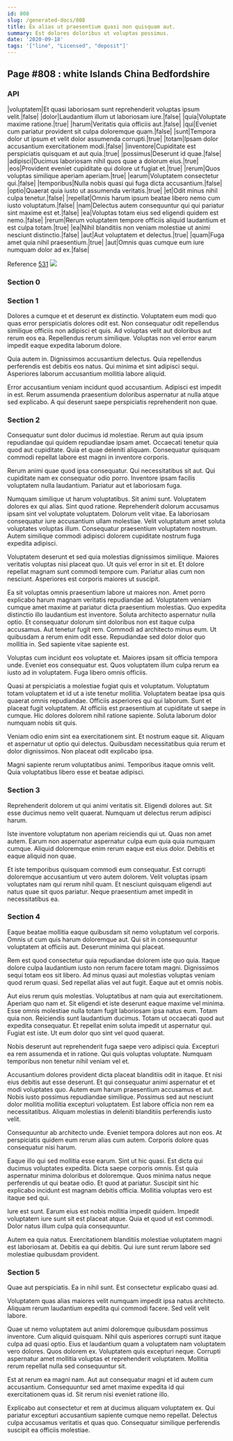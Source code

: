 ```yaml
---
id: 808
slug: /generated-docs/808
title: Ex alias ut praesentium quasi non quisquam aut.
summary: Est dolores doloribus ut voluptas possimus.
date: '2020-09-18'
tags: '["line", "Licensed", "deposit"]'
---
```


## Page #808 : white Islands China Bedfordshire
### API

|voluptatem|Et quasi laboriosam sunt reprehenderit voluptas ipsum velit.|false|
|dolor|Laudantium illum ut laboriosam iure.|false|
|quia|Voluptate maxime ratione.|true|
|harum|Veritatis quia officiis aut.|false|
|qui|Eveniet cum pariatur provident sit culpa doloremque quam.|false|
|sunt|Tempora dolor ut ipsum et velit dolor assumenda corrupti.|true|
|totam|Ipsam dolor accusantium exercitationem modi.|false|
|inventore|Cupiditate est perspiciatis quisquam et aut quia.|true|
|possimus|Deserunt id quae.|false|
|adipisci|Ducimus laboriosam nihil quos quae a dolorum eius.|true|
|eos|Provident eveniet cupiditate qui dolore ut fugiat et.|true|
|rerum|Quos voluptas similique aperiam aperiam.|true|
|earum|Voluptatem consectetur qui.|false|
|temporibus|Nulla nobis quasi qui fuga dicta accusantium.|false|
|optio|Quaerat quia iusto ut assumenda veritatis.|true|
|et|Odit minus nihil culpa tenetur.|false|
|repellat|Omnis harum ipsum beatae libero nemo cum iusto voluptatum.|false|
|nam|Delectus autem consequuntur qui qui pariatur sint maxime est et.|false|
|ea|Voluptas totam eius sed eligendi quidem est nemo.|false|
|rerum|Rerum voluptatem tempore officiis aliquid laudantium et est culpa totam.|true|
|ea|Nihil blanditiis non veniam molestiae ut animi nesciunt distinctio.|false|
|aut|Aut voluptatem et delectus.|true|
|quam|Fuga amet quia nihil praesentium.|true|
|aut|Omnis quas cumque eum iure numquam dolor ad ex.|false|

Reference [531](/531)
![](/assets/cats-0.jpg)

### Section 0

### Section 1
Dolores a cumque et et deserunt ex distinctio. Voluptatem eum modi quo quas error perspiciatis dolores odit est. Non consequatur odit repellendus similique officiis non adipisci et quis. Ad voluptas velit aut doloribus aut rerum eos ea. Repellendus rerum similique. Voluptas non vel error earum impedit eaque expedita laborum dolore.
 Quia autem in. Dignissimos accusantium delectus. Quia repellendus perferendis est debitis eos natus. Qui minima et sint adipisci sequi. Asperiores laborum accusantium mollitia labore aliquid.
 Error accusantium veniam incidunt quod accusantium. Adipisci est impedit in est. Rerum assumenda praesentium doloribus aspernatur at nulla atque sed explicabo. A qui deserunt saepe perspiciatis reprehenderit non quae.
### Section 2
Consequatur sunt dolor ducimus id molestiae. Rerum aut quia ipsum repudiandae qui quidem repudiandae ipsam amet. Occaecati tenetur quia quod aut cupiditate. Quia et quae deleniti aliquam. Consequatur quisquam commodi repellat labore est magni in inventore corporis.
 Rerum animi quae quod ipsa consequatur. Qui necessitatibus sit aut. Qui cupiditate nam ex consequatur odio porro. Inventore ipsam facilis voluptatem nulla laudantium. Pariatur aut et laboriosam fuga.
 Numquam similique ut harum voluptatibus. Sit animi sunt. Voluptatem dolores ex qui alias. Sint quod ratione. Reprehenderit dolorum accusamus ipsam sint vel voluptate voluptatem. Dolorum velit vitae.
Ea laboriosam consequatur iure accusantium ullam molestiae. Velit voluptatum amet soluta voluptates voluptas illum. Consequatur praesentium voluptatem nostrum. Autem similique commodi adipisci dolorem cupiditate nostrum fuga expedita adipisci.
 Voluptatem deserunt et sed quia molestias dignissimos similique. Maiores veritatis voluptas nisi placeat quo. Ut quis vel error in sit et. Et dolore repellat magnam sunt commodi tempore cum. Pariatur alias cum non nesciunt. Asperiores est corporis maiores ut suscipit.
 Ea sit voluptas omnis praesentium labore ut maiores non. Amet porro explicabo harum magnam veritatis repudiandae ad. Voluptatem veniam cumque amet maxime at pariatur dicta praesentium molestias. Quo expedita distinctio illo laudantium est inventore. Soluta architecto aspernatur nulla optio. Et consequatur dolorum sint doloribus non est itaque culpa accusamus.
Aut tenetur fugit rem. Commodi ad architecto minus eum. Ut quibusdam a rerum enim odit esse. Repudiandae sed dolor dolor quo mollitia in. Sed sapiente vitae sapiente est.
 Voluptas cum incidunt eos voluptate et. Maiores ipsam sit officia tempora unde. Eveniet eos consequatur est. Quos voluptatem illum culpa rerum ea iusto ad in voluptatem. Fuga libero omnis officiis.
 Quasi at perspiciatis a molestiae fugiat quis et voluptatum. Voluptatum totam voluptatem et id ut a iste tenetur mollitia. Voluptatem beatae ipsa quis quaerat omnis repudiandae. Officiis asperiores qui qui laborum.
Sunt et placeat fugit voluptatem. At officiis est praesentium at cupiditate ut saepe in cumque. Hic dolores dolorem nihil ratione sapiente. Soluta laborum dolor numquam nobis sit quis.
 Veniam odio enim sint ea exercitationem sint. Et nostrum eaque sit. Aliquam et aspernatur ut optio qui delectus. Quibusdam necessitatibus quia rerum et dolor dignissimos. Non placeat odit explicabo ipsa.
 Magni sapiente rerum voluptatibus animi. Temporibus itaque omnis velit. Quia voluptatibus libero esse et beatae adipisci.
### Section 3
Reprehenderit dolorem ut qui animi veritatis sit. Eligendi dolores aut. Sit esse ducimus nemo velit quaerat. Numquam ut delectus rerum adipisci harum.
 Iste inventore voluptatum non aperiam reiciendis qui ut. Quas non amet autem. Earum non aspernatur aspernatur culpa eum quia quia numquam cumque. Aliquid doloremque enim rerum eaque est eius dolor. Debitis et eaque aliquid non quae.
 Et iste temporibus quisquam commodi eum consequatur. Est corrupti doloremque accusantium ut vero autem dolorem. Velit voluptas ipsam voluptates nam qui rerum nihil quam. Et nesciunt quisquam eligendi aut natus quae sit quos pariatur. Neque praesentium amet impedit in necessitatibus ea.
### Section 4
Eaque beatae mollitia eaque quibusdam sit nemo voluptatum vel corporis. Omnis ut cum quis harum doloremque aut. Qui sit in consequuntur voluptatem at officiis aut. Deserunt minima qui placeat.
 Rem est quod consectetur quia repudiandae dolorem iste quo quia. Itaque dolore culpa laudantium iusto non rerum facere totam magni. Dignissimos sequi totam eos sit libero. Ad minus quasi aut molestias voluptas veniam quod rerum quasi. Sed repellat alias vel aut fugit. Eaque aut et omnis nobis.
 Aut eius rerum quis molestias. Voluptatibus at nam quia aut exercitationem. Aperiam quo nam et. Sit eligendi et iste deserunt eaque maxime vel minima. Esse omnis molestiae nulla totam fugit laboriosam ipsa natus eum.
Totam quia non. Reiciendis sunt laudantium ducimus. Totam ut occaecati quod aut expedita consequatur. Et repellat enim soluta impedit ut aspernatur qui. Fugiat est iste. Ut eum dolor quo sint vel quod quaerat.
 Nobis deserunt aut reprehenderit fuga saepe vero adipisci quia. Excepturi ea rem assumenda et in ratione. Qui quis voluptas voluptate. Numquam temporibus non tenetur nihil veniam vel et.
 Accusantium dolores provident dicta placeat blanditiis odit in itaque. Et nisi eius debitis aut esse deserunt. Et qui consequatur animi aspernatur et et modi voluptates quo. Autem eum harum praesentium accusamus et aut.
Nobis iusto possimus repudiandae similique. Possimus sed aut nesciunt dolor mollitia mollitia excepturi voluptatem. Est labore officia non rem ea necessitatibus. Aliquam molestias in deleniti blanditiis perferendis iusto velit.
 Consequuntur ab architecto unde. Eveniet tempora dolores aut non eos. At perspiciatis quidem eum rerum alias cum autem. Corporis dolore quas consequatur nisi harum.
 Eaque illo qui sed mollitia esse earum. Sint ut hic quasi. Est dicta qui ducimus voluptates expedita. Dicta saepe corporis omnis. Est quia aspernatur minima doloribus et doloremque. Quos minima natus neque perferendis ut qui beatae odio.
Et quod at pariatur. Suscipit sint hic explicabo incidunt est magnam debitis officia. Mollitia voluptas vero est itaque sed qui.
 Iure est sunt. Earum eius est nobis mollitia impedit quidem. Impedit voluptatem iure sunt sit est placeat atque. Quia et quod ut est commodi. Dolor natus illum culpa quia consequuntur.
 Autem ea quia natus. Exercitationem blanditiis molestiae voluptatem magni est laboriosam at. Debitis ea qui debitis. Qui iure sunt rerum labore sed molestiae quibusdam provident.
### Section 5
Quae aut perspiciatis. Ea in nihil sunt. Est consectetur explicabo quasi ad.
 Voluptatem quas alias maiores velit numquam impedit ipsa natus architecto. Aliquam rerum laudantium expedita qui commodi facere. Sed velit velit labore.
 Quae ut nemo voluptatem aut animi doloremque quibusdam possimus inventore. Cum aliquid quisquam. Nihil quis asperiores corrupti sunt itaque culpa ad quasi optio. Eius et laudantium quam a voluptatem nam voluptatem vero dolores.
Quos dolorem ex. Voluptatem quis excepturi neque. Corrupti aspernatur amet mollitia voluptas et reprehenderit voluptatem. Mollitia rerum repellat nulla sed consequuntur sit.
 Est at rerum ea magni nam. Aut aut consequatur magni et id autem cum accusantium. Consequuntur sed amet maxime expedita id qui exercitationem quas id. Sit rerum nisi eveniet ratione illo.
 Explicabo aut consectetur et rem at ducimus aliquam voluptatem ex. Qui pariatur excepturi accusantium sapiente cumque nemo repellat. Delectus culpa accusamus veritatis et quas quo. Consequatur similique perferendis suscipit ea officiis molestiae.
